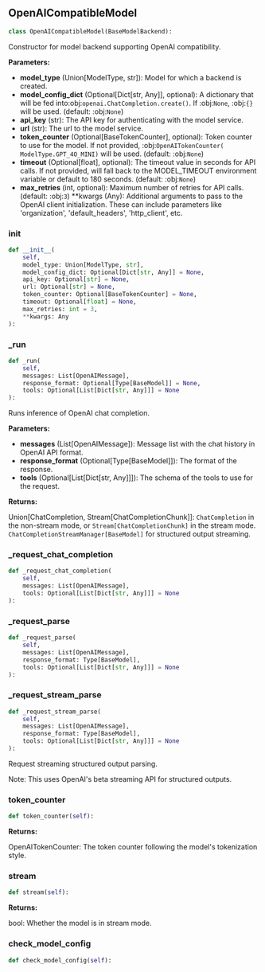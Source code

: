 <a id="camel.models.openai_compatible_model"></a>

<a id="camel.models.openai_compatible_model.OpenAICompatibleModel"></a>

## OpenAICompatibleModel

```python
class OpenAICompatibleModel(BaseModelBackend):
```

Constructor for model backend supporting OpenAI compatibility.

**Parameters:**

- **model_type** (Union[ModelType, str]): Model for which a backend is created.
- **model_config_dict** (Optional[Dict[str, Any]], optional): A dictionary that will be fed into:obj:`openai.ChatCompletion.create()`. If :obj:`None`, :obj:`{}` will be used. (default: :obj:`None`)
- **api_key** (str): The API key for authenticating with the model service.
- **url** (str): The url to the model service.
- **token_counter** (Optional[BaseTokenCounter], optional): Token counter to use for the model. If not provided, :obj:`OpenAITokenCounter( ModelType.GPT_4O_MINI)` will be used. (default: :obj:`None`)
- **timeout** (Optional[float], optional): The timeout value in seconds for API calls. If not provided, will fall back to the MODEL_TIMEOUT environment variable or default to 180 seconds. (default: :obj:`None`)
- **max_retries** (int, optional): Maximum number of retries for API calls. (default: :obj:`3`) **kwargs (Any): Additional arguments to pass to the OpenAI client initialization. These can include parameters like 'organization', 'default_headers', 'http_client', etc.

<a id="camel.models.openai_compatible_model.OpenAICompatibleModel.__init__"></a>

### __init__

```python
def __init__(
    self,
    model_type: Union[ModelType, str],
    model_config_dict: Optional[Dict[str, Any]] = None,
    api_key: Optional[str] = None,
    url: Optional[str] = None,
    token_counter: Optional[BaseTokenCounter] = None,
    timeout: Optional[float] = None,
    max_retries: int = 3,
    **kwargs: Any
):
```

<a id="camel.models.openai_compatible_model.OpenAICompatibleModel._run"></a>

### _run

```python
def _run(
    self,
    messages: List[OpenAIMessage],
    response_format: Optional[Type[BaseModel]] = None,
    tools: Optional[List[Dict[str, Any]]] = None
):
```

Runs inference of OpenAI chat completion.

**Parameters:**

- **messages** (List[OpenAIMessage]): Message list with the chat history in OpenAI API format.
- **response_format** (Optional[Type[BaseModel]]): The format of the response.
- **tools** (Optional[List[Dict[str, Any]]]): The schema of the tools to use for the request.

**Returns:**

  Union[ChatCompletion, Stream[ChatCompletionChunk]]:
`ChatCompletion` in the non-stream mode, or
`Stream[ChatCompletionChunk]` in the stream mode.
`ChatCompletionStreamManager[BaseModel]` for
structured output streaming.

<a id="camel.models.openai_compatible_model.OpenAICompatibleModel._request_chat_completion"></a>

### _request_chat_completion

```python
def _request_chat_completion(
    self,
    messages: List[OpenAIMessage],
    tools: Optional[List[Dict[str, Any]]] = None
):
```

<a id="camel.models.openai_compatible_model.OpenAICompatibleModel._request_parse"></a>

### _request_parse

```python
def _request_parse(
    self,
    messages: List[OpenAIMessage],
    response_format: Type[BaseModel],
    tools: Optional[List[Dict[str, Any]]] = None
):
```

<a id="camel.models.openai_compatible_model.OpenAICompatibleModel._request_stream_parse"></a>

### _request_stream_parse

```python
def _request_stream_parse(
    self,
    messages: List[OpenAIMessage],
    response_format: Type[BaseModel],
    tools: Optional[List[Dict[str, Any]]] = None
):
```

Request streaming structured output parsing.

Note: This uses OpenAI's beta streaming API for structured outputs.

<a id="camel.models.openai_compatible_model.OpenAICompatibleModel.token_counter"></a>

### token_counter

```python
def token_counter(self):
```

**Returns:**

  OpenAITokenCounter: The token counter following the model's
tokenization style.

<a id="camel.models.openai_compatible_model.OpenAICompatibleModel.stream"></a>

### stream

```python
def stream(self):
```

**Returns:**

  bool: Whether the model is in stream mode.

<a id="camel.models.openai_compatible_model.OpenAICompatibleModel.check_model_config"></a>

### check_model_config

```python
def check_model_config(self):
```
